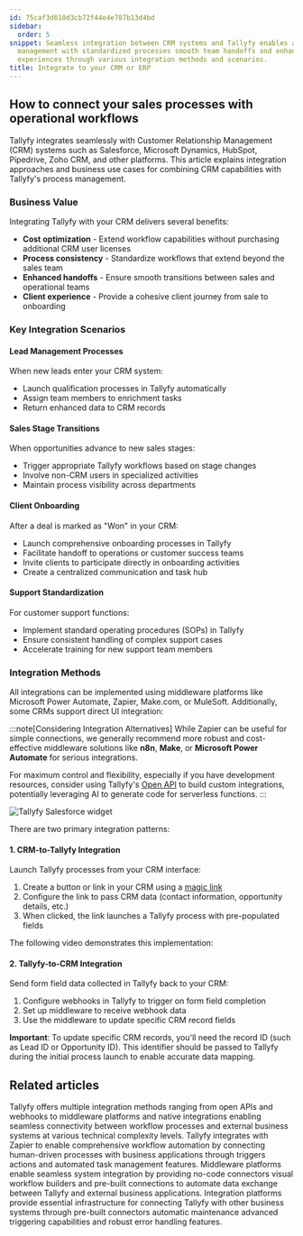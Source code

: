 ```yaml
---
id: 75caf3d610d3cb72f44e4e787b13d4bd
sidebar:
  order: 5
snippet: Seamless integration between CRM systems and Tallyfy enables automated workflow
  management with standardized processes smooth team handoffs and enhanced client
  experiences through various integration methods and scenarios.
title: Integrate to your CRM or ERP
---
```


## How to connect your sales processes with operational workflows

Tallyfy integrates seamlessly with Customer Relationship Management (CRM) systems such as Salesforce, Microsoft Dynamics, HubSpot, Pipedrive, Zoho CRM, and other platforms. This article explains integration approaches and business use cases for combining CRM capabilities with Tallyfy's process management.

### Business Value

Integrating Tallyfy with your CRM delivers several benefits:

- **Cost optimization** - Extend workflow capabilities without purchasing additional CRM user licenses
- **Process consistency** - Standardize workflows that extend beyond the sales team
- **Enhanced handoffs** - Ensure smooth transitions between sales and operational teams
- **Client experience** - Provide a cohesive client journey from sale to onboarding

### Key Integration Scenarios

#### Lead Management Processes

When new leads enter your CRM system:
- Launch qualification processes in Tallyfy automatically
- Assign team members to enrichment tasks
- Return enhanced data to CRM records

#### Sales Stage Transitions

When opportunities advance to new sales stages:
- Trigger appropriate Tallyfy workflows based on stage changes
- Involve non-CRM users in specialized activities
- Maintain process visibility across departments

#### Client Onboarding

After a deal is marked as "Won" in your CRM:
- Launch comprehensive onboarding processes in Tallyfy
- Facilitate handoff to operations or customer success teams
- Invite clients to participate directly in onboarding activities
- Create a centralized communication and task hub

#### Support Standardization

For customer support functions:
- Implement standard operating procedures (SOPs) in Tallyfy
- Ensure consistent handling of complex support cases
- Accelerate training for new support team members

### Integration Methods

All integrations can be implemented using middleware platforms like Microsoft Power Automate, Zapier, Make.com, or MuleSoft. Additionally, some CRMs support direct UI integration:

:::note[Considering Integration Alternatives]
While Zapier can be useful for simple connections, we generally recommend more robust and cost-effective middleware solutions like **n8n**, **Make**, or **Microsoft Power Automate** for serious integrations.

For maximum control and flexibility, especially if you have development resources, consider using Tallyfy's [Open API](/pro/integrations/open-api/) to build custom integrations, potentially leveraging AI to generate code for serverless functions.
:::

![Tallyfy Salesforce widget](https://screenshots.tallyfy.com/tallyfy-salesforce-widget.png)

There are two primary integration patterns:

#### 1. CRM-to-Tallyfy Integration 

Launch Tallyfy processes from your CRM interface:

1. Create a button or link in your CRM using a [magic link](/products/pro/launching/triggers/magic-links/)
2. Configure the link to pass CRM data (contact information, opportunity details, etc.)
3. When clicked, the link launches a Tallyfy process with pre-populated fields

The following video demonstrates this implementation:

<lite-vimeo videoid="342328862"></lite-vimeo>

#### 2. Tallyfy-to-CRM Integration

Send form field data collected in Tallyfy back to your CRM:

1. Configure webhooks in Tallyfy to trigger on form field completion
2. Set up middleware to receive webhook data
3. Use the middleware to update specific CRM record fields

**Important**: To update specific CRM records, you'll need the record ID (such as Lead ID or Opportunity ID). This identifier should be passed to Tallyfy during the initial process launch to enable accurate data mapping.


## Related articles
<CardGrid>
<LinkTitleCard header="<b>Pro > Integrations</b>" href="/products/pro/integrations/" > Tallyfy offers multiple integration methods ranging from open APIs and webhooks to middleware platforms and native integrations enabling seamless connectivity between workflow processes and external business systems at various technical complexity levels. </LinkTitleCard>
<LinkTitleCard header="<b>Zapier > Tallyfy & Zapier</b>" href="/products/pro/integrations/middleware/zapier/how-can-i-improve-task-management-with-tallyfy/" > Tallyfy integrates with Zapier to enable comprehensive workflow automation by connecting human-driven processes with business applications through triggers actions and automated task management features. </LinkTitleCard>
<LinkTitleCard header="<b>Integrations > Middleware</b>" href="/products/pro/integrations/middleware/" > Middleware platforms enable seamless system integration by providing no-code connectors visual workflow builders and pre-built connections to automate data exchange between Tallyfy and external business applications. </LinkTitleCard>
<LinkTitleCard header="<b>Middleware > Why use an integration platform with Tallyfy</b>" href="/products/pro/integrations/middleware/why-should-i-use-an-integration-platform-with-tallyfy/" > Integration platforms provide essential infrastructure for connecting Tallyfy with other business systems through pre-built connectors automatic maintenance advanced triggering capabilities and robust error handling features. </LinkTitleCard>
</CardGrid>